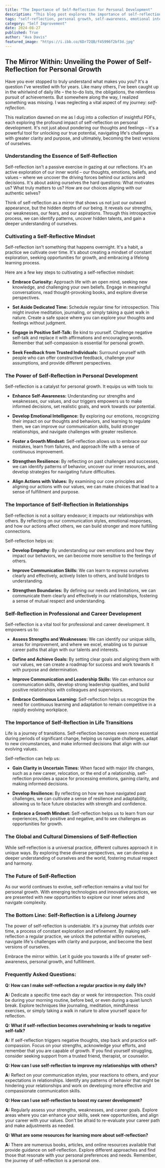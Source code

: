 ```yaml
---
title: "The Importance of Self-Reflection for Personal Development"
description: "This blog post explores the importance of self-reflection for personal development, outlining its benefits in areas such as self-awareness, emotional intelligence, and resilience. Learn practical tips for cultivating a self-reflective mindset and how to leverage it for positive change in your life."
tags: "self-reflection, personal growth, self-awareness, emotional intelligence, resilience, mindset, mindfulness, growth mindset, personal development, inner work, introspection, reflection, life skills, communication skills, relationships, career development, life transitions"
category: "Self Improvement"
date: 2024-08-27
published: True
author: "Ava Davis"
featured_image: "https://i.ibb.co/6Dr72QB/f45996f2bf3d.jpg"
---
```


##  The Mirror Within:  Unveiling the Power of Self-Reflection for Personal Growth

Have you ever stopped to truly understand what makes you *you*?  It's a question I've wrestled with for years.  Like many others, I've been caught up in the whirlwind of daily life – the to-do lists, the obligations, the relentless pursuit of achievements.  But somewhere along the way, I realized something was missing.  I was neglecting a vital aspect of my journey:  *self-reflection*.

This realization dawned on me as I dug into a collection of insightful PDFs, each exploring the profound impact of self-reflection on personal development.  It's not just about pondering our thoughts and feelings – it's a powerful tool for unlocking our true potential, navigating life's challenges with greater clarity and purpose, and ultimately, becoming the best versions of ourselves.

### Understanding the Essence of Self-Reflection

Self-reflection isn't a passive exercise in gazing at our reflections.  It's an active exploration of our inner world – our thoughts, emotions, beliefs, and values – where we uncover the driving forces behind our actions and decisions.  It's about asking ourselves the hard questions: What motivates us? What truly matters to us? How are our choices aligning with our authentic selves? 

Think of self-reflection as a mirror that shows us not just our outward appearance, but the hidden depths of our being.  It reveals our strengths, our weaknesses, our fears, and our aspirations.  Through this introspective process, we can identify patterns, uncover hidden talents, and gain a deeper understanding of ourselves.

### Cultivating a Self-Reflective Mindset

Self-reflection isn't something that happens overnight.  It's a habit, a practice we cultivate over time.  It's about creating a mindset of  constant exploration, seeking opportunities for growth, and embracing a lifelong learning process.

Here are a few key steps to cultivating a self-reflective mindset:

* **Embrace Curiosity:**  Approach life with an open mind, seeking new knowledge, and challenging your own beliefs.  Engage in meaningful conversations, read thought-provoking books, and explore diverse perspectives. 

* **Set Aside Dedicated Time:** Schedule regular time for introspection.  This might involve meditation, journaling, or simply taking a quiet walk in nature.  Create a safe space where you can explore your thoughts and feelings without judgment.

* **Engage in Positive Self-Talk:** Be kind to yourself.  Challenge negative self-talk and replace it with affirmations and encouraging words.  Remember that self-compassion is essential for personal growth.

* **Seek Feedback from Trusted Individuals:**  Surround yourself with people who can offer constructive feedback, challenge your assumptions, and provide different perspectives. 

### The Power of Self-Reflection in Personal Development

Self-reflection is a catalyst for personal growth. It equips us with tools to:

* **Enhance Self-Awareness:**  Understanding our strengths and weaknesses, our values, and our triggers empowers us to make informed decisions, set realistic goals, and work towards our potential.

* **Develop Emotional Intelligence:**  By exploring our emotions, recognizing their impact on our thoughts and behaviors, and learning to regulate them, we can improve our communication skills, build stronger relationships, and navigate challenges with greater resilience.

* **Foster a Growth Mindset:**  Self-reflection allows us to embrace our mistakes, learn from failures, and approach life with a sense of continuous improvement.

* **Strengthen Resilience:** By reflecting on past challenges and successes, we can identify patterns of behavior, uncover our inner resources, and develop strategies for navigating future difficulties.

* **Align Actions with Values:**  By examining our core principles and aligning our actions with our values, we can make choices that lead to a sense of fulfillment and purpose.

### The Importance of Self-Reflection in Relationships

Self-reflection is not a solitary endeavor; it impacts our relationships with others. By reflecting on our communication styles, emotional responses, and how our actions affect others, we can build stronger and more fulfilling connections.

Self-reflection helps us:

* **Develop Empathy:**  By understanding our own emotions and how they impact our behaviors, we can become more sensitive to the feelings of others.

* **Improve Communication Skills:**  We can learn to express ourselves clearly and effectively, actively listen to others, and build bridges to understanding.

* **Strengthen Boundaries:**  By defining our needs and limitations, we can communicate them clearly and effectively in our relationships, fostering a sense of mutual respect and understanding.

### Self-Reflection in Professional and Career Development

Self-reflection is a vital tool for professional and career development.  It empowers us to:

* **Assess Strengths and Weaknesses:**  We can identify our unique skills, areas for improvement, and where we excel, enabling us to pursue career paths that align with our talents and interests.

* **Define and Achieve Goals:**  By setting clear goals and aligning them with our values, we can create a roadmap for success and work towards it with purpose and determination.

* **Improve Communication and Leadership Skills:**  We can enhance our communication skills, develop strong leadership qualities, and build positive relationships with colleagues and supervisors.

* **Embrace Continuous Learning:**  Self-reflection helps us recognize the need for continuous learning and adaptation to remain competitive in a rapidly evolving workplace.

### The Importance of Self-Reflection in Life Transitions

Life is a journey of transitions.  Self-reflection becomes even more essential during periods of significant change, helping us navigate challenges, adapt to new circumstances, and make informed decisions that align with our evolving values.

Self-reflection can help us:

* **Gain Clarity in Uncertain Times:**  When faced with major life changes, such as a new career, relocation, or the end of a relationship, self-reflection provides a space for processing emotions, gaining clarity, and making informed decisions.

* **Develop Resilience:**  By reflecting on how we have navigated past challenges, we can cultivate a sense of resilience and adaptability, allowing us to face future obstacles with strength and confidence.

* **Embrace a Growth Mindset:**  Self-reflection helps us to learn from our experiences, both positive and negative, and to see challenges as opportunities for growth.

### The Global and Cultural Dimensions of Self-Reflection

While self-reflection is a universal practice, different cultures approach it in unique ways.  By exploring these diverse perspectives, we can develop a deeper understanding of ourselves and the world, fostering mutual respect and harmony.

### The Future of Self-Reflection

As our world continues to evolve, self-reflection remains a vital tool for personal growth.  With emerging technologies and innovative practices, we are presented with new opportunities to explore our inner selves and navigate complexity. 

###  The Bottom Line:  Self-Reflection is a Lifelong Journey

The power of self-reflection is undeniable.  It's a journey that unfolds over time, a process of constant exploration and refinement.  By making self-reflection a regular practice, we unlock the potential within ourselves, navigate life's challenges with clarity and purpose, and become the best versions of ourselves.  

Embrace the mirror within.  Let it guide you towards a life of greater self-awareness, personal growth, and fulfillment. 

### Frequently Asked Questions:

**Q: How can I make self-reflection a regular practice in my daily life?**

**A:**  Dedicate a specific time each day or week for introspection.  This could be during your morning routine, before bed, or even during a quiet lunch break.  Explore techniques like journaling, meditation, mindfulness exercises, or simply taking a walk in nature to allow yourself space for reflection.

**Q: What if self-reflection becomes overwhelming or leads to negative self-talk?**

**A:**  If self-reflection triggers negative thoughts, step back and practice self-compassion.  Focus on your strengths, acknowledge your efforts, and remember that you are capable of growth.  If you find yourself struggling, consider seeking support from a trusted friend, therapist, or counselor.

**Q: How can I use self-reflection to improve my relationships with others?**

**A:**  Reflect on your communication styles, your reactions to others, and your expectations in relationships.  Identify any patterns of behavior that might be hindering your relationships and work on developing more effective and compassionate communication skills.

**Q: How can I use self-reflection to boost my career development?**

**A:**  Regularly assess your strengths, weaknesses, and career goals.  Explore areas where you can enhance your skills, seek new opportunities, and align your career with your values.  Don't be afraid to re-evaluate your career path and make adjustments as needed.

**Q: What are some resources for learning more about self-reflection?**

**A:**  There are numerous books, articles, and online resources available that provide guidance on self-reflection.  Explore different approaches and find those that resonate with your personal preferences and needs.  Remember, the journey of self-reflection is a personal one.
